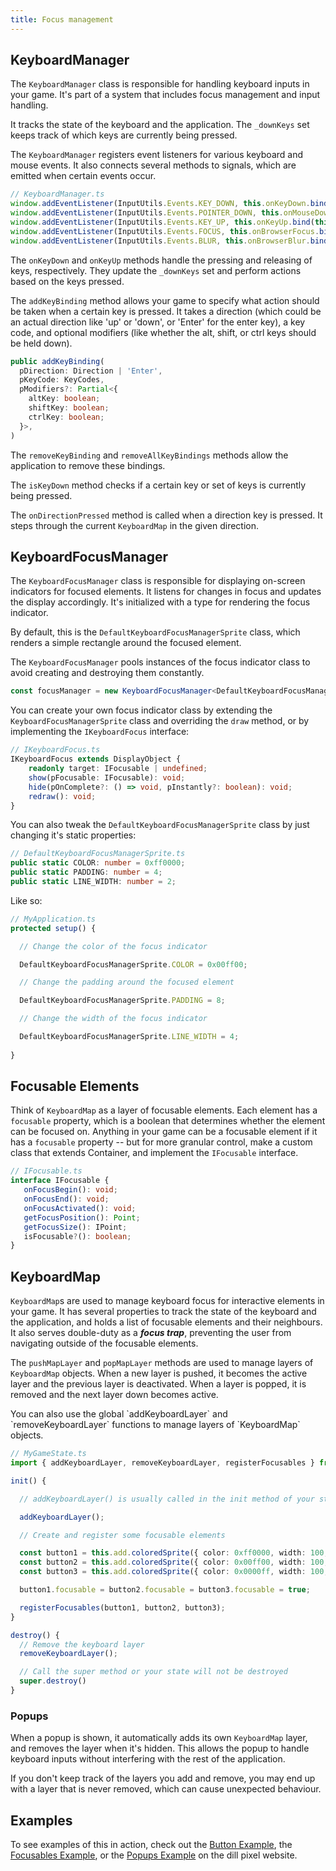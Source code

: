 ```yaml
---
title: Focus management
---
```



## KeyboardManager
The `KeyboardManager` class is responsible for handling keyboard inputs in your game. It's part of
 a system that includes focus management and input handling.

It tracks the state of the keyboard and the application. The `_downKeys` set keeps track of which
keys are currently being pressed.

The `KeyboardManager` registers event listeners for various keyboard and mouse events. It also connects several methods
 to signals, which are emitted when certain events occur.

```ts
// KeyboardManager.ts
window.addEventListener(InputUtils.Events.KEY_DOWN, this.onKeyDown.bind(this), false);
window.addEventListener(InputUtils.Events.POINTER_DOWN, this.onMouseDown.bind(this), false);
window.addEventListener(InputUtils.Events.KEY_UP, this.onKeyUp.bind(this), false);
window.addEventListener(InputUtils.Events.FOCUS, this.onBrowserFocus.bind(this));
window.addEventListener(InputUtils.Events.BLUR, this.onBrowserBlur.bind(this));
```

The `onKeyDown` and `onKeyUp` methods handle the pressing and releasing of keys, respectively. They update the `_downKeys` set and perform actions based on the keys pressed.

The `addKeyBinding` method allows your game to specify what action should be taken when a certain key is pressed. It
takes a direction (which could be an actual direction like 'up' or 'down', or 'Enter' for the enter key), a key code, and optional modifiers (like whether the alt, shift, or ctrl keys should be held down).

```ts
public addKeyBinding(
  pDirection: Direction | 'Enter',
  pKeyCode: KeyCodes,
  pModifiers?: Partial<{
    altKey: boolean;
    shiftKey: boolean;
    ctrlKey: boolean;
  }>,
)
```

The `removeKeyBinding` and `removeAllKeyBindings` methods allow the application to remove these bindings.

The `isKeyDown` method checks if a certain key or set of keys is currently being pressed.

The `onDirectionPressed` method is called when a direction key is pressed. It steps through the current `KeyboardMap` in the given direction.

## KeyboardFocusManager
The `KeyboardFocusManager` class is responsible for displaying on-screen indicators for focused elements. It listens
for changes in focus and updates the display accordingly. It's initialized with a type for rendering the focus indicator.

By default, this is the `DefaultKeyboardFocusManagerSprite` class, which renders a simple rectangle around the focused element.

The `KeyboardFocusManager` pools instances of the focus indicator class to avoid creating and destroying them constantly.

```ts
const focusManager = new KeyboardFocusManager<DefaultKeyboardFocusManagerSprite>(DefaultKeyboardFocusManagerSprite);
```
You can create your own focus indicator class by extending the `KeyboardFocusManagerSprite` class and overriding the
`draw` method, or by implementing the `IKeyboardFocus` interface:

```ts
// IKeyboardFocus.ts
IKeyboardFocus extends DisplayObject {
	readonly target: IFocusable | undefined;
	show(pFocusable: IFocusable): void;
	hide(pOnComplete?: () => void, pInstantly?: boolean): void;
	redraw(): void;
}
```
You can also tweak the `DefaultKeyboardFocusManagerSprite` class by just changing it's static properties:

```ts
// DefaultKeyboardFocusManagerSprite.ts
public static COLOR: number = 0xff0000;
public static PADDING: number = 4;
public static LINE_WIDTH: number = 2;
```

Like so:

```ts
// MyApplication.ts
protected setup() {

  // Change the color of the focus indicator

  DefaultKeyboardFocusManagerSprite.COLOR = 0x00ff00;

  // Change the padding around the focused element

  DefaultKeyboardFocusManagerSprite.PADDING = 8;

  // Change the width of the focus indicator

  DefaultKeyboardFocusManagerSprite.LINE_WIDTH = 4;
  
}
```

## Focusable Elements
Think of `KeyboardMap` as a layer of focusable elements. Each element has a `focusable` property, which is a boolean
that determines whether the element can be focused on. Anything in your game can be a focusable element if it has a
`focusable` property -- but for more granular control, make a custom class that extends Container, and implement the
`IFocusable` interface.

```ts
// IFocusable.ts
interface IFocusable {
   onFocusBegin(): void;
   onFocusEnd(): void;
   onFocusActivated(): void;
   getFocusPosition(): Point;
   getFocusSize(): IPoint;
   isFocusable?(): boolean;
}
```

## KeyboardMap
`KeyboardMap`s are used to manage keyboard focus for interactive elements in your game. It has several properties to
track the state of the keyboard and the application, and holds a list of focusable elements and their neighbours. It
also serves double-duty as a __*focus trap*__, preventing the user from navigating outside of the focusable elements.

The `pushMapLayer` and `popMapLayer` methods are used to manage layers of `KeyboardMap` objects. When a new layer is pushed, it becomes the active layer and the previous layer is deactivated. When a layer is popped, it is removed and the next layer down becomes active.

<Aside>
  You can also use the global `addKeyboardLayer` and `removeKeyboardLayer` functions to manage layers of `KeyboardMap` objects.
</Aside>

```ts
// MyGameState.ts
import { addKeyboardLayer, removeKeyboardLayer, registerFocusables } from 'dill-pixel';

init() {

  // addKeyboardLayer() is usually called in the init method of your state

  addKeyboardLayer(); 

  // Create and register some focusable elements

  const button1 = this.add.coloredSprite({ color: 0xff0000, width: 100, height: 100 });
  const button2 = this.add.coloredSprite({ color: 0x00ff00, width: 100, height: 100 });
  const button3 = this.add.coloredSprite({ color: 0x0000ff, width: 100, height: 100 });

  button1.focusable = button2.focusable = button3.focusable = true;

  registerFocusables(button1, button2, button3);
}

destroy() {
  // Remove the keyboard layer
  removeKeyboardLayer();

  // Call the super method or your state will not be destroyed
  super.destroy()
}
```

### Popups
When a popup is shown, it automatically adds its own `KeyboardMap` layer, and removes the layer when it's hidden.
This allows the popup to handle keyboard inputs without interfering with the rest of the application.

<Aside type="caution" title="Be careful!">
  If you don't keep track of the layers you add and remove, you may end up with a layer that is never removed, which can cause unexpected behaviour.
</Aside>

## Examples
To see examples of this in action, check out the [Button Example](https://dillpixel.io/examples/#ButtonExample), the
[Focusables Example](https://dillpixel.io/examples/#FocusablesExample), or the [Popups Example](https://dillpixel.io/examples/#PopupExample) on the dill pixel
website.
